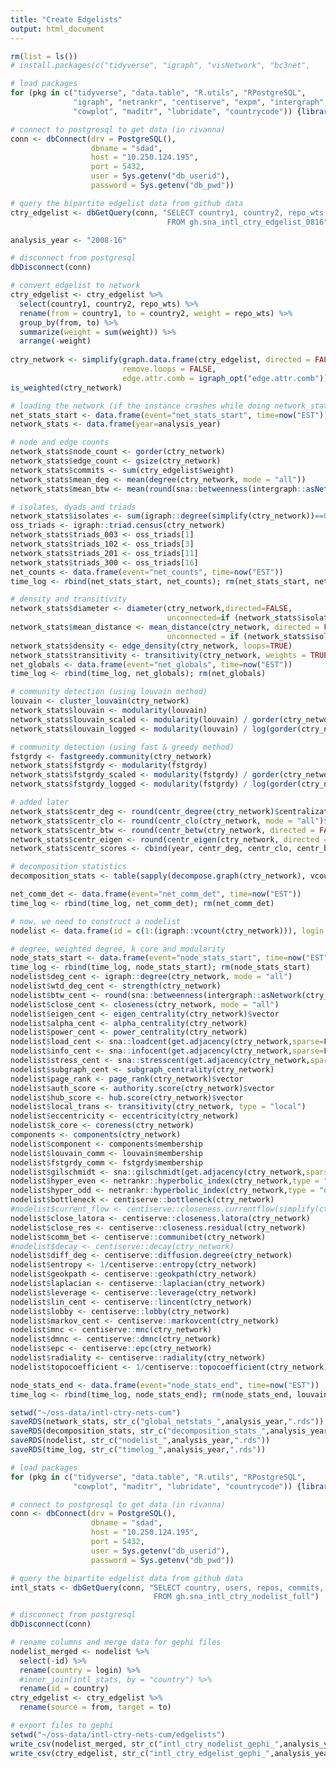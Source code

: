 ```yaml
---
title: "Create Edgelists"
output: html_document
---
```


```r
rm(list = ls())
# install.packages(c("tidyverse", "igraph", "visNetwork", "bc3net", 

# load packages 
for (pkg in c("tidyverse", "data.table", "R.utils", "RPostgreSQL", 
              "igraph", "netrankr", "centiserve", "expm", "intergraph",
              "cowplot", "maditr", "lubridate", "countrycode")) {library(pkg, character.only = TRUE)}

# connect to postgresql to get data (in rivanna)
conn <- dbConnect(drv = PostgreSQL(), 
                  dbname = "sdad", 
                  host = "10.250.124.195", 
                  port = 5432, 
                  user = Sys.getenv("db_userid"), 
                  password = Sys.getenv("db_pwd"))

# query the bipartite edgelist data from github data  
ctry_edgelist <- dbGetQuery(conn, "SELECT country1, country2, repo_wts
                                   FROM gh.sna_intl_ctry_edgelist_0816")

analysis_year <- "2008-16"

# disconnect from postgresql
dbDisconnect(conn)

# convert edgelist to network 
ctry_edgelist <- ctry_edgelist %>% 
  select(country1, country2, repo_wts) %>% 
  rename(from = country1, to = country2, weight = repo_wts) %>% 
  group_by(from, to) %>% 
  summarize(weight = sum(weight)) %>% 
  arrange(-weight)
  
ctry_network <- simplify(graph.data.frame(ctry_edgelist, directed = FALSE), 
                         remove.loops = FALSE, 
                         edge.attr.comb = igraph_opt("edge.attr.comb"))
is_weighted(ctry_network)

```

```r
# loading the network (if the instance crashes while doing network_stats)
net_stats_start <- data.frame(event="net_stats_start", time=now("EST"))
network_stats <- data.frame(year=analysis_year)                                         

# node and edge counts  
network_stats$node_count <- gorder(ctry_network)  
network_stats$edge_count <- gsize(ctry_network)
network_stats$commits <- sum(ctry_edgelist$weight)
network_stats$mean_deg <- mean(degree(ctry_network, mode = "all"))
network_stats$mean_btw <- mean(round(sna::betweenness(intergraph::asNetwork(ctry_network), cmode="undirected"), 4))

# isolates, dyads and triads 
network_stats$isolates <- sum(igraph::degree(simplify(ctry_network))==0)
oss_triads <- igraph::triad.census(ctry_network)
network_stats$triads_003 <- oss_triads[1] 
network_stats$triads_102 <- oss_triads[3]
network_stats$triads_201 <- oss_triads[11]
network_stats$triads_300 <- oss_triads[16]
net_counts <- data.frame(event="net_counts", time=now("EST"))
time_log <- rbind(net_stats_start, net_counts); rm(net_stats_start, net_counts)

# density and transitivity
network_stats$diameter <- diameter(ctry_network,directed=FALSE, 
                                   unconnected=if (network_stats$isolates == 0) {FALSE} else {TRUE}, weights=NA)
network_stats$mean_distance <- mean_distance(ctry_network, directed = FALSE, 
                                   unconnected = if (network_stats$isolates == 0) {FALSE} else {TRUE})
network_stats$density <- edge_density(ctry_network, loops=TRUE) 
network_stats$transitivity <- transitivity(ctry_network, weights = TRUE, type = "undirected")
net_globals <- data.frame(event="net_globals", time=now("EST"))
time_log <- rbind(time_log, net_globals); rm(net_globals)

# community detection (using louvain method)
louvain <- cluster_louvain(ctry_network)
network_stats$louvain <- modularity(louvain)
network_stats$louvain_scaled <- modularity(louvain) / gorder(ctry_network)
network_stats$louvain_logged <- modularity(louvain) / log(gorder(ctry_network))

# community detection (using fast & greedy method)
fstgrdy <- fastgreedy.community(ctry_network)
network_stats$fstgrdy <- modularity(fstgrdy)
network_stats$fstgrdy_scaled <- modularity(fstgrdy) / gorder(ctry_network)
network_stats$fstgrdy_logged <- modularity(fstgrdy) / log(gorder(ctry_network))

# added later 
network_stats$centr_deg <- round(centr_degree(ctry_network)$centralization, 3)
network_stats$centr_clo <- round(centr_clo(ctry_network, mode = "all")$centralization, 3)
network_stats$centr_btw <- round(centr_betw(ctry_network, directed = FALSE)$centralization, 3)
network_stats$centr_eigen <- round(centr_eigen(ctry_network, directed = FALSE)$centralization, 3)
network_stats$centr_scores <- cbind(year, centr_deg, centr_clo, centr_btw, centr_eigen)

# decomposition statistics 
decomposition_stats <- table(sapply(decompose.graph(ctry_network), vcount))

net_comm_det <- data.frame(event="net_comm_det", time=now("EST"))
time_log <- rbind(time_log, net_comm_det); rm(net_comm_det)

# now, we need to construct a nodelist 
nodelist <- data.frame(id = c(1:(igraph::vcount(ctry_network))), login = igraph::V(ctry_network)$name)

# degree, weighted degree, k core and modularity 
node_stats_start <- data.frame(event="node_stats_start", time=now("EST"))
time_log <- rbind(time_log, node_stats_start); rm(node_stats_start)
nodelist$deg_cent <- igraph::degree(ctry_network, mode = "all")
nodelist$wtd_deg_cent <- strength(ctry_network)
nodelist$btw_cent <- round(sna::betweenness(intergraph::asNetwork(ctry_network), cmode="undirected"), 4)
nodelist$close_cent <- closeness(ctry_network, mode = "all") 
nodelist$eigen_cent <- eigen_centrality(ctry_network)$vector
nodelist$alpha_cent <- alpha_centrality(ctry_network)
nodelist$power_cent <- power_centrality(ctry_network)
nodelist$load_cent <- sna::loadcent(get.adjacency(ctry_network,sparse=F))
nodelist$info_cent <- sna::infocent(get.adjacency(ctry_network,sparse=F))
nodelist$stress_cent <- sna::stresscent(get.adjacency(ctry_network,sparse=F))
nodelist$subgraph_cent <- subgraph_centrality(ctry_network)
nodelist$page_rank <- page_rank(ctry_network)$vector
nodelist$auth_score <- authority.score(ctry_network)$vector
nodelist$hub_score <- hub.score(ctry_network)$vector
nodelist$local_trans <- transitivity(ctry_network, type = "local")
nodelist$eccentricity <- eccentricity(ctry_network)
nodelist$k_core <- coreness(ctry_network)
components <- components(ctry_network)
nodelist$component <- components$membership
nodelist$louvain_comm <- louvain$membership
nodelist$fstgrdy_comm <- fstgrdy$membership
nodelist$gilschmidt <- sna::gilschmidt(get.adjacency(ctry_network,sparse=F))
nodelist$hyper_even <- netrankr::hyperbolic_index(ctry_network,type = "even")
nodelist$hyper_odd <- netrankr::hyperbolic_index(ctry_network,type = "odd")
nodelist$bottleneck <- centiserve::bottleneck(ctry_network)
#nodelist$current_flow <- centiserve::closeness.currentflow(simplify(ctry_network))
nodelist$close_latora <- centiserve::closeness.latora(ctry_network)
nodelist$close_res <- centiserve::closeness.residual(ctry_network)
nodelist$comm_bet <- centiserve::communibet(ctry_network)
#nodelist$decay <- centiserve::decay(ctry_network)
nodelist$diff_deg <- centiserve::diffusion.degree(ctry_network)     
nodelist$entropy <- 1/centiserve::entropy(ctry_network)
nodelist$geokpath <- centiserve::geokpath(ctry_network)
nodelist$laplacian <- centiserve::laplacian(ctry_network)
nodelist$leverage <- centiserve::leverage(ctry_network)             
nodelist$lin_cent <- centiserve::lincent(ctry_network)
nodelist$lobby <- centiserve::lobby(ctry_network)
nodelist$markov_cent <- centiserve::markovcent(ctry_network)           
nodelist$mnc <- centiserve::mnc(ctry_network)
nodelist$dmnc <- centiserve::dmnc(ctry_network) 
nodelist$epc <- centiserve::epc(ctry_network) 
nodelist$radiality <- centiserve::radiality(ctry_network)            
nodelist$topocoefficient <- 1/centiserve::topocoefficient(ctry_network) 

node_stats_end <- data.frame(event="node_stats_end", time=now("EST"))
time_log <- rbind(time_log, node_stats_end); rm(node_stats_end, louvain, components)

setwd("~/oss-data/intl-ctry-nets-cum")
saveRDS(network_stats, str_c("global_netstats_",analysis_year,".rds"))  
saveRDS(decomposition_stats, str_c("decomposition_stats_",analysis_year,".rds")) 
saveRDS(nodelist, str_c("nodelist_",analysis_year,".rds"))  
saveRDS(time_log, str_c("timelog_",analysis_year,".rds"))
```

```r

# load packages 
for (pkg in c("tidyverse", "data.table", "R.utils", "RPostgreSQL",
              "cowplot", "maditr", "lubridate", "countrycode")) {library(pkg, character.only = TRUE)}

# connect to postgresql to get data (in rivanna)
conn <- dbConnect(drv = PostgreSQL(), 
                  dbname = "sdad", 
                  host = "10.250.124.195", 
                  port = 5432, 
                  user = Sys.getenv("db_userid"), 
                  password = Sys.getenv("db_pwd"))

# query the bipartite edgelist data from github data  
intl_stats <- dbGetQuery(conn, "SELECT country, users, repos, commits, additions, deletions
                                FROM gh.sna_intl_ctry_nodelist_full")

# disconnect from postgresql
dbDisconnect(conn)

```

```r
# rename columns and merge data for gephi files 
nodelist_merged <- nodelist %>% 
  select(-id) %>%  
  rename(country = login) %>% 
  #inner_join(intl_stats, by = "country") %>% 
  rename(id = country)
ctry_edgelist <- ctry_edgelist %>% 
  rename(source = from, target = to)

# export files to gephi 
setwd("~/oss-data/intl-ctry-nets-cum/edgelists")
write_csv(nodelist_merged, str_c("intl_ctry_nodelist_gephi_",analysis_year,".csv"))
write_csv(ctry_edgelist, str_c("intl_ctry_edgelist_gephi_",analysis_year,".csv"))

```









